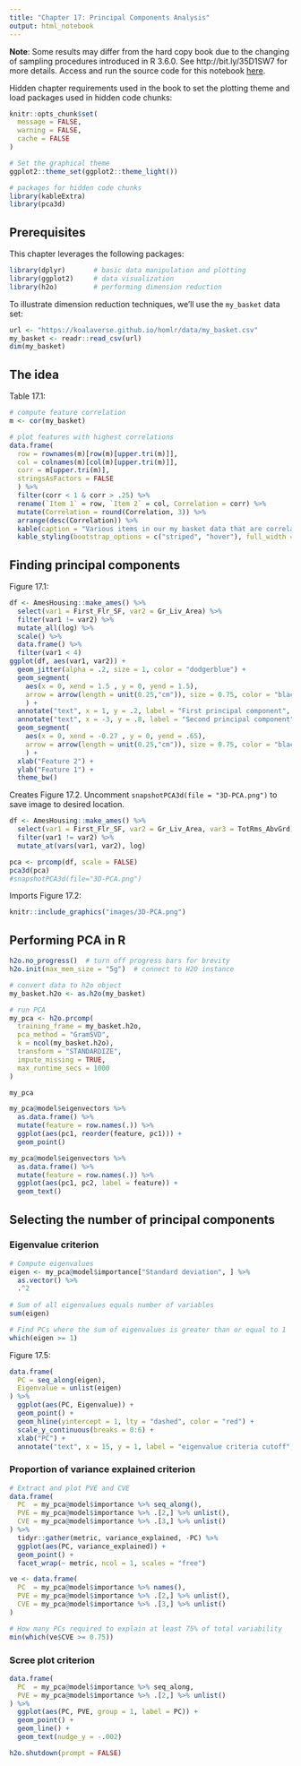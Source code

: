 ```yaml
---
title: "Chapter 17: Principal Components Analysis"
output: html_notebook
---
```


__Note__: Some results may differ from the hard copy book due to the changing of sampling procedures introduced in R 3.6.0. See http://bit.ly/35D1SW7 for more details. Access and run the source code for this notebook [here](https://rstudio.cloud/project/801185).

Hidden chapter requirements used in the book to set the plotting theme and load packages used in hidden code chunks:

```r
knitr::opts_chunk$set(
  message = FALSE, 
  warning = FALSE, 
  cache = FALSE
)

# Set the graphical theme
ggplot2::theme_set(ggplot2::theme_light())

# packages for hidden code chunks
library(kableExtra)
library(pca3d)
```

## Prerequisites

This chapter leverages the following packages:

```r
library(dplyr)       # basic data manipulation and plotting
library(ggplot2)     # data visualization
library(h2o)         # performing dimension reduction
```

To illustrate dimension reduction techniques, we'll use the `my_basket` data set:

```r
url <- "https://koalaverse.github.io/homlr/data/my_basket.csv"
my_basket <- readr::read_csv(url)
dim(my_basket)  
```

## The idea

Table 17.1:

```r
# compute feature correlation
m <- cor(my_basket)

# plot features with highest correlations
data.frame(
  row = rownames(m)[row(m)[upper.tri(m)]],
  col = colnames(m)[col(m)[upper.tri(m)]],
  corr = m[upper.tri(m)],
  stringsAsFactors = FALSE
  ) %>%
  filter(corr < 1 & corr > .25) %>%
  rename(`Item 1` = row, `Item 2` = col, Correlation = corr) %>%
  mutate(Correlation = round(Correlation, 3)) %>%
  arrange(desc(Correlation)) %>%
  kable(caption = "Various items in our my basket data that are correlated.") %>%
  kable_styling(bootstrap_options = c("striped", "hover"), full_width = FALSE)
```

## Finding principal components

Figure 17.1:

```r
df <- AmesHousing::make_ames() %>%
  select(var1 = First_Flr_SF, var2 = Gr_Liv_Area) %>%
  filter(var1 != var2) %>%
  mutate_all(log) %>%
  scale() %>% 
  data.frame() %>%
  filter(var1 < 4)
ggplot(df, aes(var1, var2)) +
  geom_jitter(alpha = .2, size = 1, color = "dodgerblue") +
  geom_segment(
    aes(x = 0, xend = 1.5 , y = 0, yend = 1.5),
    arrow = arrow(length = unit(0.25,"cm")), size = 0.75, color = "black"
    ) +
  annotate("text", x = 1, y = .2, label = "First principal component", size = 2.5, hjust = 0) +
  annotate("text", x = -3, y = .8, label = "Second principal component", size = 2.5, hjust = 0) +
  geom_segment(
    aes(x = 0, xend = -0.27 , y = 0, yend = .65),
    arrow = arrow(length = unit(0.25,"cm")), size = 0.75, color = "black"
    ) +
  xlab("Feature 2") +
  ylab("Feature 1") +
  theme_bw()
```

Creates Figure 17.2. Uncomment `snapshotPCA3d(file = "3D-PCA.png")` to save image
to desired location.

```r
df <- AmesHousing::make_ames() %>%
  select(var1 = First_Flr_SF, var2 = Gr_Liv_Area, var3 = TotRms_AbvGrd) %>%
  filter(var1 != var2) %>%
  mutate_at(vars(var1, var2), log)

pca <- prcomp(df, scale = FALSE)
pca3d(pca)
#snapshotPCA3d(file="3D-PCA.png")
```

Imports Figure 17.2:

```r
knitr::include_graphics("images/3D-PCA.png")
```

## Performing PCA in R

```r
h2o.no_progress()  # turn off progress bars for brevity
h2o.init(max_mem_size = "5g")  # connect to H2O instance
```

```r
# convert data to h2o object
my_basket.h2o <- as.h2o(my_basket)

# run PCA
my_pca <- h2o.prcomp(
  training_frame = my_basket.h2o,
  pca_method = "GramSVD",
  k = ncol(my_basket.h2o), 
  transform = "STANDARDIZE", 
  impute_missing = TRUE,
  max_runtime_secs = 1000
)
```

```r
my_pca
```

```r
my_pca@model$eigenvectors %>% 
  as.data.frame() %>% 
  mutate(feature = row.names(.)) %>%
  ggplot(aes(pc1, reorder(feature, pc1))) +
  geom_point()
```

```r
my_pca@model$eigenvectors %>% 
  as.data.frame() %>% 
  mutate(feature = row.names(.)) %>%
  ggplot(aes(pc1, pc2, label = feature)) +
  geom_text()
```

## Selecting the number of principal components

### Eigenvalue criterion

```r
# Compute eigenvalues
eigen <- my_pca@model$importance["Standard deviation", ] %>%
  as.vector() %>%
  .^2
  
# Sum of all eigenvalues equals number of variables
sum(eigen)

# Find PCs where the sum of eigenvalues is greater than or equal to 1
which(eigen >= 1)
```

Figure 17.5:

```r
data.frame(
  PC = seq_along(eigen),
  Eigenvalue = unlist(eigen)
) %>%
  ggplot(aes(PC, Eigenvalue)) +
  geom_point() +
  geom_hline(yintercept = 1, lty = "dashed", color = "red") +
  scale_y_continuous(breaks = 0:6) +
  xlab("PC") +
  annotate("text", x = 15, y = 1, label = "eigenvalue criteria cutoff", color = "red", size = 5, hjust = 0, vjust = -1) 
```


### Proportion of variance explained criterion

```r
# Extract and plot PVE and CVE
data.frame(
  PC  = my_pca@model$importance %>% seq_along(),
  PVE = my_pca@model$importance %>% .[2,] %>% unlist(),
  CVE = my_pca@model$importance %>% .[3,] %>% unlist()
) %>%
  tidyr::gather(metric, variance_explained, -PC) %>%
  ggplot(aes(PC, variance_explained)) +
  geom_point() +
  facet_wrap(~ metric, ncol = 1, scales = "free")
```

```r
ve <- data.frame(
  PC  = my_pca@model$importance %>% names(),
  PVE = my_pca@model$importance %>% .[2,] %>% unlist(),
  CVE = my_pca@model$importance %>% .[3,] %>% unlist()
)
```

```r
# How many PCs required to explain at least 75% of total variability
min(which(ve$CVE >= 0.75))
```

### Scree plot criterion

```r
data.frame(
  PC  = my_pca@model$importance %>% seq_along,
  PVE = my_pca@model$importance %>% .[2,] %>% unlist()
) %>%
  ggplot(aes(PC, PVE, group = 1, label = PC)) +
  geom_point() +
  geom_line() +
  geom_text(nudge_y = -.002)
```

```r
h2o.shutdown(prompt = FALSE)
```

